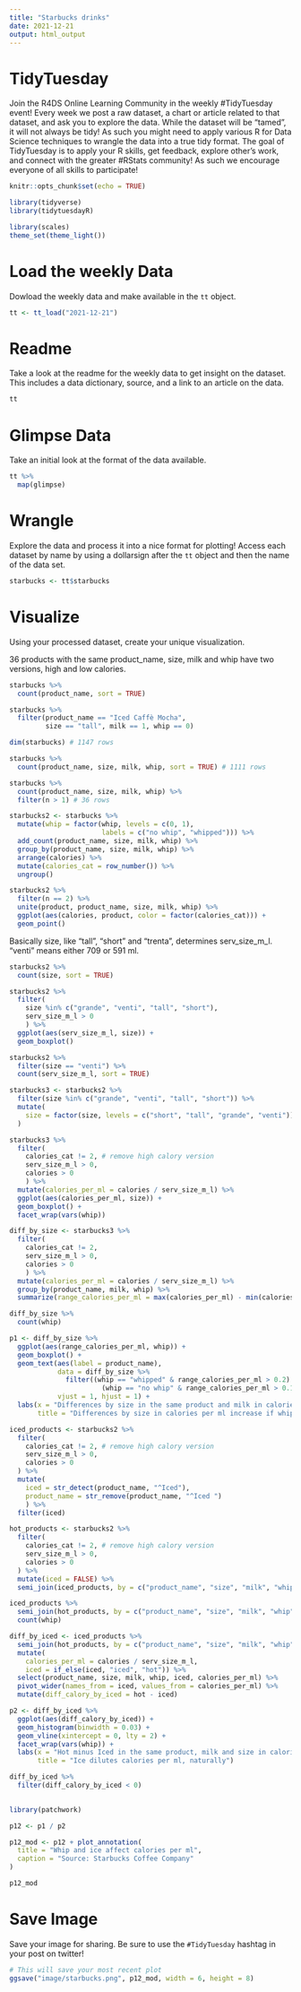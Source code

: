 ```yaml
---
title: "Starbucks drinks"
date: 2021-12-21
output: html_output
---
```


# TidyTuesday

Join the R4DS Online Learning Community in the weekly #TidyTuesday event!
Every week we post a raw dataset, a chart or article related to that dataset, and ask you to explore the data.
While the dataset will be “tamed”, it will not always be tidy! As such you might need to apply various R for Data Science techniques to wrangle the data into a true tidy format.
The goal of TidyTuesday is to apply your R skills, get feedback, explore other’s work, and connect with the greater #RStats community!
As such we encourage everyone of all skills to participate!

```r

knitr::opts_chunk$set(echo = TRUE)

library(tidyverse)
library(tidytuesdayR)

library(scales)
theme_set(theme_light())

```

# Load the weekly Data

Dowload the weekly data and make available in the `tt` object.

```r

tt <- tt_load("2021-12-21")

```


# Readme

Take a look at the readme for the weekly data to get insight on the dataset.
This includes a data dictionary, source, and a link to an article on the data.

```r

tt

```


# Glimpse Data

Take an initial look at the format of the data available.

```r

tt %>% 
  map(glimpse)

```

# Wrangle

Explore the data and process it into a nice format for plotting! Access each dataset by name by using a dollarsign after the `tt` object and then the name of the data set.

```r

starbucks <- tt$starbucks

```


# Visualize

Using your processed dataset, create your unique visualization.

36 products with the same product_name, size, milk and whip have two versions, high and low calories.

```r

starbucks %>% 
  count(product_name, sort = TRUE)

starbucks %>% 
  filter(product_name == "Iced Caffè Mocha",
         size == "tall", milk == 1, whip == 0)

dim(starbucks) # 1147 rows

starbucks %>% 
  count(product_name, size, milk, whip, sort = TRUE) # 1111 rows

starbucks %>% 
  count(product_name, size, milk, whip) %>% 
  filter(n > 1) # 36 rows

starbucks2 <- starbucks %>% 
  mutate(whip = factor(whip, levels = c(0, 1),
                       labels = c("no whip", "whipped"))) %>% 
  add_count(product_name, size, milk, whip) %>% 
  group_by(product_name, size, milk, whip) %>% 
  arrange(calories) %>% 
  mutate(calories_cat = row_number()) %>% 
  ungroup()

```

```r

starbucks2 %>% 
  filter(n == 2) %>% 
  unite(product, product_name, size, milk, whip) %>% 
  ggplot(aes(calories, product, color = factor(calories_cat))) +
  geom_point()

```

Basically size, like "tall", "short" and "trenta", determines serv_size_m_l. "venti" means either 709 or 591 ml.

```r

starbucks2 %>% 
  count(size, sort = TRUE)

starbucks2 %>% 
  filter(
    size %in% c("grande", "venti", "tall", "short"),
    serv_size_m_l > 0
    ) %>% 
  ggplot(aes(serv_size_m_l, size)) +
  geom_boxplot()

starbucks2 %>% 
  filter(size == "venti") %>% 
  count(serv_size_m_l, sort = TRUE)

```

```r

starbucks3 <- starbucks2 %>% 
  filter(size %in% c("grande", "venti", "tall", "short")) %>% 
  mutate(
    size = factor(size, levels = c("short", "tall", "grande", "venti"))
  )

starbucks3 %>% 
  filter(
    calories_cat != 2, # remove high calory version
    serv_size_m_l > 0,
    calories > 0
    ) %>% 
  mutate(calories_per_ml = calories / serv_size_m_l) %>% 
  ggplot(aes(calories_per_ml, size)) +
  geom_boxplot() +
  facet_wrap(vars(whip))

diff_by_size <- starbucks3 %>% 
  filter(
    calories_cat != 2, 
    serv_size_m_l > 0,
    calories > 0
    ) %>% 
  mutate(calories_per_ml = calories / serv_size_m_l) %>% 
  group_by(product_name, milk, whip) %>% 
  summarize(range_calories_per_ml = max(calories_per_ml) - min(calories_per_ml), .groups = "drop")

diff_by_size %>% 
  count(whip)

p1 <- diff_by_size %>% 
  ggplot(aes(range_calories_per_ml, whip)) +
  geom_boxplot() +
  geom_text(aes(label = product_name),
            data = diff_by_size %>% 
              filter((whip == "whipped" & range_calories_per_ml > 0.2) |
                       (whip == "no whip" & range_calories_per_ml > 0.1)),
            vjust = 1, hjust = 1) +
  labs(x = "Differences by size in the same product and milk in calories per ml", y = NULL,
       title = "Differences by size in calories per ml increase if whipped,\nnaturally")

```


```r

iced_products <- starbucks2 %>% 
  filter(
    calories_cat != 2, # remove high calory version
    serv_size_m_l > 0,
    calories > 0
  ) %>% 
  mutate(
    iced = str_detect(product_name, "^Iced"),
    product_name = str_remove(product_name, "^Iced ")
    ) %>% 
  filter(iced)

hot_products <- starbucks2 %>% 
  filter(
    calories_cat != 2, # remove high calory version
    serv_size_m_l > 0,
    calories > 0
  ) %>% 
  mutate(iced = FALSE) %>% 
  semi_join(iced_products, by = c("product_name", "size", "milk", "whip"))

iced_products %>% 
  semi_join(hot_products, by = c("product_name", "size", "milk", "whip")) %>%   bind_rows(hot_products) %>% 
  count(whip)

diff_by_iced <- iced_products %>% 
  semi_join(hot_products, by = c("product_name", "size", "milk", "whip")) %>%   bind_rows(hot_products) %>% 
  mutate(
    calories_per_ml = calories / serv_size_m_l,
    iced = if_else(iced, "iced", "hot")) %>% 
  select(product_name, size, milk, whip, iced, calories_per_ml) %>% 
  pivot_wider(names_from = iced, values_from = calories_per_ml) %>% 
  mutate(diff_calory_by_iced = hot - iced)

p2 <- diff_by_iced %>% 
  ggplot(aes(diff_calory_by_iced)) +
  geom_histogram(binwidth = 0.03) +
  geom_vline(xintercept = 0, lty = 2) +
  facet_wrap(vars(whip)) +
  labs(x = "Hot minus Iced in the same product, milk and size in calories per ml",
       title = "Ice dilutes calories per ml, naturally")

diff_by_iced %>% 
  filter(diff_calory_by_iced < 0)
  
```

```r
library(patchwork)

p12 <- p1 / p2

p12_mod <- p12 + plot_annotation(
  title = "Whip and ice affect calories per ml",
  caption = "Source: Starbucks Coffee Company"
)

p12_mod
```


# Save Image

Save your image for sharing. Be sure to use the `#TidyTuesday` hashtag in your post on twitter! 

```r

# This will save your most recent plot
ggsave("image/starbucks.png", p12_mod, width = 6, height = 8)

```
